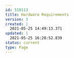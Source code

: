 ---
id: 510113
title: Hardware Requirements
version: 3
created: |
  2021-05-25 14:49:13.371
updated: |
  2021-05-25 16:28:52.839
status: current
type: Page
---



